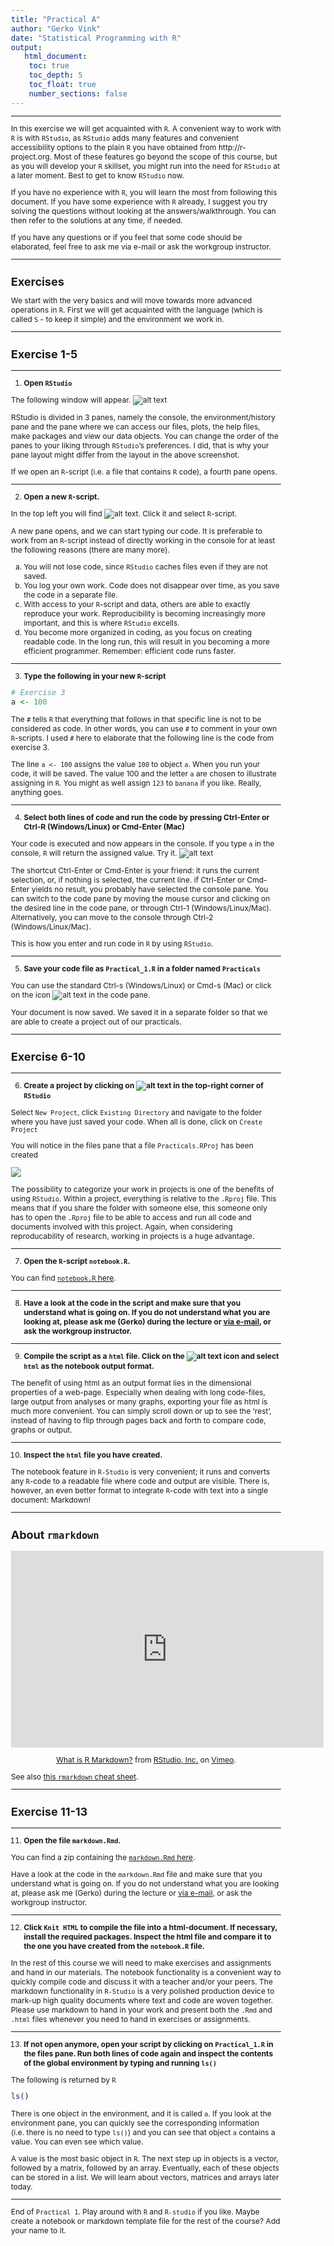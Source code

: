 ```yaml
---
title: "Practical A"
author: "Gerko Vink"
date: "Statistical Programming with R"
output: 
   html_document:
    toc: true
    toc_depth: 5
    toc_float: true
    number_sections: false
---
```


<style type="text/css">

body{ /* Normal  */
      font-size: 12px;
  }
td {  /* Table  */
  font-size: 12px;
}
h1.title {
  font-size: 18px;
  color: DarkBlue;
}
h1 { /* Header 1 */
  font-size: 18px;
}
h2 { /* Header 2 */
    font-size: 18px;
}
h3 { /* Header 3 */
  font-size: 18px;
}
code.r{ /* Code block */
    font-size: 12px;
}
pre { /* Code block - determines code spacing between lines */
    font-size: 14px;
}
</style>



---

In this exercise we will get acquainted with `R`. A convenient way to work with `R` is with `RStudio`, as `RStudio` adds many features and convenient accessibility options to the plain `R` you have obtained from http://r-project.org. Most of these features go beyond the scope of this course, but as you will develop your `R` skillset, you might run into the need for `RStudio` at a later moment. Best to get to know `RStudio` now. 
 
If you have no experience with `R`, you will learn the most from following this document. If you have some experience with `R` already,  I suggest you try solving the questions without looking at the answers/walkthrough. You can then refer to the solutions at any time, if needed. 

If you have any questions or if you feel that some code should be elaborated, feel free to ask me via e-mail or ask the workgroup instructor.

---

# Exercises
We start with the very basics and will move towards more advanced operations in `R`. First we will get acquainted with the language (which is called `S` - to keep it simple) and the environment we work in. 

---

## Exercise 1-5

---

1. **Open `RStudio`**

The following window will appear. 
![alt text](figuresPractical/fig1.png)

RStudio is divided in 3 panes, namely the console, the environment/history pane and the pane where we can access our files, plots, the help files, make packages and view our data objects. You can change the order of the panes to your liking through `RStudio`'s preferences. I did, that is why your pane layout might differ from the layout in the above screenshot.

If we open an `R`-script (i.e. a file that contains `R` code), a fourth pane opens. 

---

2. **Open a new `R`-script.**

In the top left you will find ![alt text](figuresPractical/fig2.png). Click it and select `R`-script. 

A new pane opens, and we can start typing our code. It is preferable to work from an `R`-script instead of directly working in the console for at least the following reasons (there are many more). 

a. You will not lose code, since `RStudio` caches files even if they are not saved. 
b. You log your own work. Code does not disappear over time, as you save the code in a separate file. 
c. With access to your `R`-script and data, others are able to exactly reproduce your work. Reproducibility is becoming increasingly more important, and this is where `RStudio` excells. 
d. You become more organized in coding, as you focus on creating readable code. In the long run, this will result in you becoming a more efficient programmer. Remember: efficient code runs faster. 

---

3. **Type the following in your new `R`-script**

```r
# Exercise 3
a <- 100
```

The `#` tells `R` that everything that follows in that specific line is not to be considered as code. In other words, you can use `#` to comment in your own `R`-scripts. I used `#` here to elaborate that the following line is the code from exercise 3. 

The line `a <- 100` assigns the value `100` to object `a`. When you run your code, it will be saved. The value 100 and the letter `a` are chosen to illustrate assigning in `R`. You might as well assign `123` to `banana` if you like. Really, anything goes. 

---

4. **Select both lines of code and run the code by pressing Ctrl-Enter or Ctrl-R (Windows/Linux) or Cmd-Enter (Mac)**

Your code is executed and now appears in the console. If you type `a` in the console, `R` will return the assigned value. Try it. 
![alt text](figuresPractical/fig3.png)

The shortcut Ctrl-Enter or Cmd-Enter is your friend: it runs the current selection, or, if nothing is selected, the current line. if Ctrl-Enter or Cmd-Enter yields no result, you probably have selected the console pane. You can switch to the code pane by moving the mouse cursor and clicking on the desired line in the code pane, or through Ctrl-1 (Windows/Linux/Mac). Alternatively, you can move to the console through Ctrl-2 (Windows/Linux/Mac). 

This is how you enter and run code in `R` by using `RStudio`. 

---

5. **Save your code file as `Practical_1.R` in a folder named `Practicals`**

You can use the standard Ctrl-s (Windows/Linux) or Cmd-s (Mac) or click on the icon ![alt text](figuresPractical/fig4.png) in the code pane. 

Your document is now saved. We saved it in a separate folder so that we are able to create a project out of our practicals. 

---

## Exercise 6-10

---

6. **Create a project by clicking on ![alt text](figuresPractical/fig5.png) in the top-right corner of `RStudio`**

Select `New Project`, click `Existing Directory` and navigate to the folder where you have just saved your code. When all is done, click on `Create Project`

You will notice in the files pane that a file `Practicals.RProj` has been created

![](figuresPractical/fig6.png)

The possibility to categorize your work in projects is one of the benefits of using `RStudio`. Within a project, everything is relative to the `.Rproj` file. This means that if you share the folder with someone else, this someone only has to open the `.Rproj` file to be able to access and run all code and documents involved with this project. Again, when considering reproducability of research, working in projects is a huge advantage. 

---

7. **Open the `R`-script `notebook.R`. **

You can find [`notebook.R` here](notebook.R).

---

8. **Have a look at the code in the script and make sure that you understand what is going on. If you do not understand what you are looking at, please ask me (Gerko) during the lecture or [via e-mail](mailto:G.Vink@uu.nl), or ask the workgroup instructor.** 

---
 
9. **Compile the script as a `html` file. Click on the ![alt text](figuresPractical/fig7.png) icon and select `html` as the notebook output format. **

The benefit of using html as an output format lies in the dimensional properties of a web-page. Especially when dealing with long code-files, large output from analyses or many graphs, exporting your file as html is much more convenient. You can simply scroll down or up to see the 'rest', instead of having to flip through pages back and forth to compare code, graphs or output. 

---

10. **Inspect the `html` file you have created. **

The notebook feature in `R-Studio` is very convenient; it runs and converts any `R`-code 
to a readable file where code and output are visible. There is, however, an even better format to integrate `R`-code with text into a single document: Markdown!

---

## About `rmarkdown`
<center>
<iframe src="https://player.vimeo.com/video/178485416?color=428bca&title=0&byline=0&portrait=0" width="500" height="315" frameborder="0" webkitallowfullscreen mozallowfullscreen allowfullscreen></iframe>
<p><a href="https://vimeo.com/178485416">What is R Markdown?</a> from <a href="https://vimeo.com/rstudioinc">RStudio, Inc.</a> on <a href="https://vimeo.com">Vimeo</a>.</p>
</center>

See also [this `rmarkdown` cheat sheet](https://rstudio.com/wp-content/uploads/2015/02/rmarkdown-cheatsheet.pdf). 

---

## Exercise 11-13

---

11. **Open the file `markdown.Rmd`. **

You can find a zip containing the [`markdown.Rmd` here](markdown.Rmd.zip).

Have a look at the code in the `markdown.Rmd` file and make sure that you understand what is going on. If you do not understand what you are looking at, please ask me (Gerko) during the lecture or [via e-mail](mailto:G.Vink@uu.nl), or ask the workgroup instructor. 

---

12. **Click `Knit HTML` to compile the file into a html-document. If necessary, install the required packages. Inspect the html file and compare it to the one you have created from the `notebook.R` file. **

In the rest of this course we will need to make exercises and assignments and hand in our materials. The notebook functionality is a convenient way to quickly compile code and discuss it with a teacher and/or your peers. The markdown functionality in `R-Studio` is a very polished production device to mark-up high quality documents where text and code are woven together. Please use markdown to hand in your work and present both the `.Rmd` and `.html` files whenever you need to hand in exercises or assignments. 

---

13. **If not open anymore, open your script by clicking on `Practical_1.R` in the files pane. Run both lines of code again and inspect the contents of the global environment by typing and running `ls()`**

The following is returned by `R`
```r
ls()
```

There is one object in the environment, and it is called `a`. If you look at the environment pane, you can quickly see the corresponding information (i.e. there is no need to type `ls()`) and you can see that object `a` contains a value. You can even see which value. 

A value is the most basic object in `R`. The next step up in objects is a vector, followed by a matrix, followed by an array. Eventually, each of these objects can be stored in a list. We will learn about vectors, matrices and arrays later today. 

---

End of `Practical 1`. Play around with `R` and `R-studio` if you like. Maybe create a notebook or markdown template file for the rest of the course? Add your name to it.

